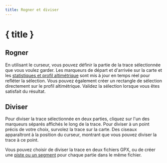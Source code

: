 ```yaml
---
title: Rogner et diviser
---
```


<script>
</script>

# <ScissorsIcon size="24" class="inline-block" style="margin-bottom: 5px" /> { title }

## Rogner

En utilisant le curseur, vous pouvez définir la partie de la trace sélectionnée que vous voulez garder.
Les marqueurs de départ et d'arrivée sur la carte et les [statistiques et profil altimétrique](../files-and-stats) sont mis à jour en temps réel pour refléter la sélection.
Vous pouvez également créer un rectangle de sélection directement sur le profil altimétrique.
Validez la sélection lorsque vous êtes satisfait du résultat.

<div class="flex flex-row justify-center">
    <Scissors class="text-foreground p-3 border rounded-md shadow-lg" />
</div>

## Diviser

Pour diviser la trace sélectionnée en deux parties, cliquez sur l'un des marqueurs séparés affichés le long de la trace.
Pour diviser à un point précis de votre choix, survolez la trace sur la carte.
Des ciseaux apparaîtront à la position du curseur, montrant que vous pouvez diviser la trace à ce point.

Vous pouvez choisir de diviser la trace en deux fichiers GPX, ou de créer une [piste ou un segment](../gpx) pour chaque partie dans le même fichier.

<DocsImage src="tools/split" alt="Survoler la trace sélectionnée transforme votre curseur en ciseaux." />
